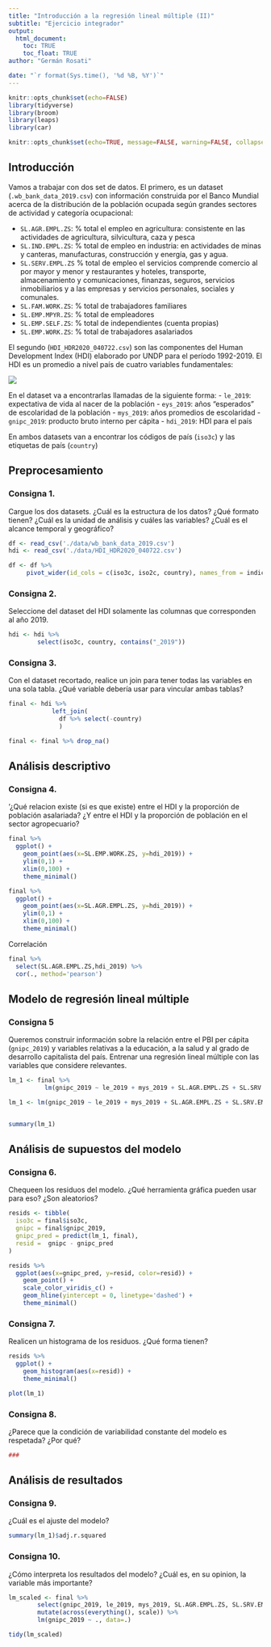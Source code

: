 ```yaml
---
title: "Introducción a la regresión lineal múltiple (II)"
subtitle: "Ejercicio integrador"
output: 
  html_document:
    toc: TRUE
    toc_float: TRUE
author: "Germán Rosati"

date: "`r format(Sys.time(), '%d %B, %Y')`"
---
```


```r
knitr::opts_chunk$set(echo=FALSE)
library(tidyverse)
library(broom)
library(leaps)
library(car)
```

```r
knitr::opts_chunk$set(echo=TRUE, message=FALSE, warning=FALSE, collapse=TRUE, highlight=TRUE, paged.print=FALSE, prompt=TRUE, strip.white=FALSE, tidy = TRUE)
```

## Introducción
Vamos a trabajar con dos set de datos. El primero, es un dataset (`.wb_bank_data_2019.csv`) con información construida por el Banco Mundial acerca de la distribución de la población ocupada según grandes sectores de actividad y categoría ocupacional:

- `SL.AGR.EMPL.ZS`: % total el empleo en agricultura: consistente en las actividades de agricultura, silvicultura, caza y pesca  
- `SL.IND.EMPL.ZS`: % total de empleo en industria:  en actividades de minas y canteras, manufacturas, construcción y energía, gas y agua.
- `SL.SERV.EMPL.ZS` % total de empleo el servicios comprende comercio al por mayor y menor y restaurantes y hoteles, transporte, almacenamiento y comunicaciones, finanzas, seguros, servicios inmobiliarios y a las empresas y servicios personales, sociales y comunales.
- `SL.FAM.WORK.ZS`: % total de trabajadores familiares
- `SL.EMP.MPYR.ZS`: % total de empleadores  
- `SL.EMP.SELF.ZS`: % total de independientes (cuenta propias)
- `SL.EMP.WORK.ZS`: % total de trabajadores asalariados


El segundo (`HDI_HDR2020_040722.csv`) son las componentes del Human Development Index (HDI) elaborado por UNDP para el período 1992-2019. El HDI es un promedio a nivel país de cuatro variables fundamentales:

![](./imgs/hdiRoadMap.png)

En el dataset va a encontrarlas llamadas de la siguiente forma:
- `le_2019`: expectativa de vida al nacer de la población
- `eys_2019`: años "esperados" de escolaridad de la población
- `mys_2019`: años promedios de escolaridad
- `gnipc_2019`: producto bruto interno per cápita
- `hdi_2019`: HDI para el país

En ambos datasets van a encontrar los códigos de país (`iso3c`) y las etiquetas de país (`country`)

## Preprocesamiento
### Consigna 1.
Cargue los dos datasets. ¿Cuál es la estructura de los datos? ¿Qué formato tienen? ¿Cuál es la unidad de análisis y cuáles las variables? ¿Cuál es el alcance temporal y geográfico?

```r
df <- read_csv('./data/wb_bank_data_2019.csv')
hdi <- read_csv('./data/HDI_HDR2020_040722.csv')

df <- df %>%
     pivot_wider(id_cols = c(iso3c, iso2c, country), names_from = indicatorID, values_from = value)
```

### Consigna 2.
Seleccione del dataset del HDI solamente las columnas que corresponden al año 2019.
```r
hdi <- hdi %>%
        select(iso3c, country, contains("_2019"))

```


### Consigna 3. 
Con el dataset recortado, realice un join para tener todas las variables en una sola tabla. ¿Qué variable debería usar para vincular ambas tablas?

```r
final <- hdi %>%
            left_join(
              df %>% select(-country)
              )

final <- final %>% drop_na()

```


## Análisis descriptivo
### Consigna 4. 
'¿Qué relacion existe (si es que existe) entre el HDI y la proporción de población asalariada? ¿Y entre el HDI y la proporción de población en el sector agropecuario?

```r
final %>%
  ggplot() + 
    geom_point(aes(x=SL.EMP.WORK.ZS, y=hdi_2019)) + 
    ylim(0,1) + 
    xlim(0,100) +
    theme_minimal()
```

```r
final %>%
  ggplot() + 
    geom_point(aes(x=SL.AGR.EMPL.ZS, y=hdi_2019)) + 
    ylim(0,1) + 
    xlim(0,100) +
    theme_minimal()
```

Correlación

```r
final %>%
  select(SL.AGR.EMPL.ZS,hdi_2019) %>%
  cor(., method='pearson')
```


## Modelo de regresión lineal múltiple
### Consigna 5
Queremos construir información sobre la relación entre el PBI per cápita (`gnipc_2019`) y variables relativas a la educación, a la salud y al grado de desarrollo capitalista del país. Entrenar una regresión lineal múltiple con las variables que considere relevantes. 

```r
lm_1 <- final %>%
          lm(gnipc_2019 ~ le_2019 + mys_2019 + SL.AGR.EMPL.ZS + SL.SRV.EMPL.ZS + SL.EMP.WORK.ZS, data = .)

lm_1 <- lm(gnipc_2019 ~ le_2019 + mys_2019 + SL.AGR.EMPL.ZS + SL.SRV.EMPL.ZS + SL.EMP.WORK.ZS, data = final)


summary(lm_1)
```


## Análisis de supuestos del modelo
### Consigna 6.
Chequeen los residuos del modelo. ¿Qué herramienta gráfica pueden usar para eso? ¿Son aleatorios?
```r
resids <- tibble(
  iso3c = final$iso3c,
  gnipc = final$gnipc_2019,
  gnipc_pred = predict(lm_1, final),
  resid =  gnipc - gnipc_pred
) 

resids %>%
  ggplot(aes(x=gnipc_pred, y=resid, color=resid)) + 
    geom_point() +
    scale_color_viridis_c() +
    geom_hline(yintercept = 0, linetype='dashed') + 
    theme_minimal()

```

### Consigna 7.
Realicen un histograma de los residuos. ¿Qué forma tienen?
```r
resids %>%
  ggplot() + 
    geom_histogram(aes(x=resid)) +
    theme_minimal()
```

```r
plot(lm_1)
```


### Consigna 8.
¿Parece que la condición de variabilidad constante del modelo es respetada? ¿Por qué?
```r
###
```

## Análisis de resultados
### Consigna 9. 
¿Cuál es el ajuste del modelo?
```r
summary(lm_1)$adj.r.squared
```

### Consigna 10. 
¿Cómo interpreta los resultados del modelo? ¿Cuál es, en su opinion, la variable más importante? 
```r
lm_scaled <- final %>%
        select(gnipc_2019, le_2019, mys_2019, SL.AGR.EMPL.ZS, SL.SRV.EMPL.ZS, SL.EMP.WORK.ZS) %>%
        mutate(across(everything(), scale)) %>%
        lm(gnipc_2019 ~ ., data=.)
```

```r
tidy(lm_scaled)
```

